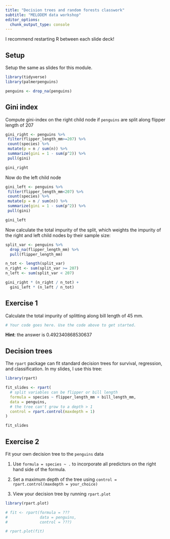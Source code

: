 ```yaml
---
title: "Decision trees and random forests classwork"
subtitle: "MELODEM data workshop"
editor_options: 
  chunk_output_type: console
---
```


I recommend restarting R between each slide deck!

## Setup

Setup the same as slides for this module.

```r

library(tidyverse)
library(palmerpenguins)

penguins <- drop_na(penguins)

```

## Gini index

Compute gini-index on the right child node if `penguins` are split along flipper length of 207

```r

gini_right <- penguins %>% 
 filter(flipper_length_mm>=207) %>% 
 count(species) %>% 
 mutate(p = n / sum(n)) %>% 
 summarize(gini = 1 - sum(p^2)) %>% 
 pull(gini)

gini_right

```

Now do the left child node

```r

gini_left <- penguins %>% 
 filter(flipper_length_mm<207) %>% 
 count(species) %>% 
 mutate(p = n / sum(n)) %>% 
 summarize(gini = 1 - sum(p^2)) %>% 
 pull(gini)

gini_left

```

Now calculate the total impurity of the split, which weights the impurity of the right and left child nodes by their sample size:

```r

split_var <- penguins %>% 
  drop_na(flipper_length_mm) %>% 
  pull(flipper_length_mm)

n_tot <- length(split_var)
n_right <- sum(split_var >= 207)
n_left <- sum(split_var < 207)

gini_right * (n_right / n_tot) + 
  gini_left * (n_left / n_tot)

```


## Exercise 1

Calculate the total impurity of splitting along bill length of 45 mm.

```r

# Your code goes here. Use the code above to get started.

```


**Hint**: the answer is 0.492340868530637

## Decision trees

The `rpart` package can fit standard decision trees for survival, regression, and classification. In my slides, I use this tree:

```r

library(rpart)

fit_slides <- rpart(
  # split variables can be flipper or bill length
  formula = species ~ flipper_length_mm + bill_length_mm,
  data = penguins,
  # the tree can't grow to a depth > 1
  control = rpart.control(maxdepth = 1)
)

fit_slides

```


## Exercise 2

Fit your own decision tree to the `penguins` data

1. Use `formula = species ~ .` to incorporate all predictors on the right hand side of the formula.

1. Set a maximum depth of the tree using `control = rpart.control(maxdepth = your_choice)`

1. View your decision tree by running `rpart.plot`

```r

library(rpart.plot)

# fit <- rpart(formula = ??? 
#              data = penguins, 
#              control = ???)

# rpart.plot(fit)

```


